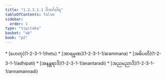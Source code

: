 ```yaml
---
title: "1.2.3.1.1 ဝိဘင်္ဂဝါရ"
tableOfContents: false
sidebar:
  order: 1
type: "tipitaka"
basket: "ab"
book: "p2"
---
```



<DynamicBreadcrumb />



<TableOfContents book="p2" section="1.2.3.1.1">
* [ဟေတု](1-2-3-1-1/hetu)
* [အာရမ္မဏ](1-2-3-1-1/arammana)
* [အဓိပတိ](1-2-3-1-1/adhipati)
* [အနန္တရာဒိ](1-2-3-1-1/anantaradi)
* [အညမညာဒိ](1-2-3-1-1/annamannadi)
</TableOfContents>
